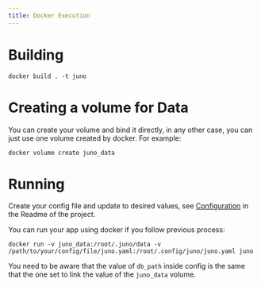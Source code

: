 ```yaml
---
title: Docker Execution
---
```


# Building

```
docker build . -t juno
```

# Creating a volume for Data

You can create your volume and bind it directly, in any other case, you can just use one volume created by docker. For
example:

```
docker volume create juno_data
```

# Running

Create your config file and update to desired values, see [Configuration](https://github.com/NethermindEth/juno#configuration)
in the Readme of the project.

You can run your app using docker if you follow previous process:

```
docker run -v juno_data:/root/.juno/data -v /path/to/your/config/file/juno.yaml:/root/.config/juno/juno.yaml juno
```

You need to be aware that the value of `db_path` inside config is the same that the one set to link the value of the
`juno_data` volume.